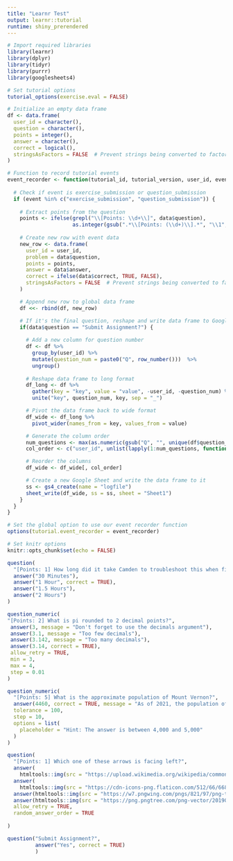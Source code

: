 ```yaml
---
title: "Learnr Test"
output: learnr::tutorial
runtime: shiny_prerendered
---
```


```r

# Import required libraries
library(learnr)
library(dplyr)
library(tidyr)
library(purrr)
library(googlesheets4)

# Set tutorial options
tutorial_options(exercise.eval = FALSE)

# Initialize an empty data frame
df <- data.frame(
  user_id = character(),
  question = character(),
  points = integer(),
  answer = character(), 
  correct = logical(),
  stringsAsFactors = FALSE  # Prevent strings being converted to factors
)

# Function to record tutorial events
event_recorder <- function(tutorial_id, tutorial_version, user_id, event, data) {
  
  # Check if event is exercise_submission or question_submission
  if (event %in% c("exercise_submission", "question_submission")) {
    
    # Extract points from the question
    points <- ifelse(grepl("\\[Points: \\d+\\]", data$question), 
                     as.integer(gsub(".*\\[Points: (\\d+)\\].*", "\\1", data$question)), 1)
    
    # Create new row with event data
    new_row <- data.frame(
      user_id = user_id,
      problem = data$question,
      points = points,
      answer = data$answer, 
      correct = ifelse(data$correct, TRUE, FALSE),
      stringsAsFactors = FALSE  # Prevent strings being converted to factors
    )

    # Append new row to global data frame
    df <<- rbind(df, new_row)

    # If it's the final question, reshape and write data frame to Google Sheets
    if(data$question == "Submit Assignment?") {
      
      # Add a new column for question number
      df <- df %>% 
        group_by(user_id) %>% 
        mutate(question_num = paste0("Q", row_number()))  %>%
        ungroup()
      
      # Reshape data frame to long format
      df_long <- df %>% 
        gather(key = "key", value = "value", -user_id, -question_num) %>%
        unite("key", question_num, key, sep = "_")

      # Pivot the data frame back to wide format
      df_wide <- df_long %>% 
        pivot_wider(names_from = key, values_from = value)

      # Generate the column order
      num_questions <- max(as.numeric(gsub("Q", "", unique(df$question_num))))
      col_order <- c("user_id", unlist(lapply(1:num_questions, function(i) paste0("Q", i, c("_problem", "_points", "_answer", "_correct")))))

      # Reorder the columns
      df_wide <- df_wide[, col_order]

      # Create a new Google Sheet and write the data frame to it
      ss <- gs4_create(name = "logfile")
      sheet_write(df_wide, ss = ss, sheet = "Sheet1")
    }
  }
}

# Set the global option to use our event recorder function
options(tutorial.event_recorder = event_recorder)

# Set knitr options
knitr::opts_chunk$set(echo = FALSE)

```

```r

question(
  "[Points: 1] How long did it take Camden to troubleshoot this when first setting it up?",
  answer("30 Minutes"),
  answer("1 Hour", correct = TRUE),
  answer("1.5 Hours"),
  answer("2 Hours")
)
```

```r

question_numeric(
"[Points: 2] What is pi rounded to 2 decimal points?",
 answer(3, message = "Don't forget to use the decimals argument"),
 answer(3.1, message = "Too few decimals"),
 answer(3.142, message = "Too many decimals"),
 answer(3.14, correct = TRUE),
 allow_retry = TRUE,
 min = 3,
 max = 4,
 step = 0.01
)
```

```r

question_numeric(
  "[Points: 5] What is the approximate population of Mount Vernon?",
  answer(4460, correct = TRUE, message = "As of 2021, the population of Mount Vernon is 4460."),
  tolerance = 100,
  step = 10,
  options = list(
    placeholder = "Hint: The answer is between 4,000 and 5,000"
  )
)
```

```r
question(
  "[Points: 1] Which one of these arrows is facing left?",
  answer(
    htmltools::img(src = "https://upload.wikimedia.org/wikipedia/commons/thumb/5/5e/Small_arrow_pointing_left.svg/440px-Small_arrow_pointing_left.svg.png"), correct = TRUE),
  answer(
    htmltools::img(src = "https://cdn-icons-png.flaticon.com/512/66/66831.png")),
  answer(htmltools::img(src = "https://w7.pngwing.com/pngs/821/97/png-transparent-black-arrow-up-illustration-arrow-desktop-symbol-up-arrow-angle-triangle-sign-thumbnail.png")),
  answer(htmltools::img(src = "https://png.pngtree.com/png-vector/20190419/ourmid/pngtree-vector-down-arrow-icon-png-image_956433.jpg")),
  allow_retry = TRUE,
  random_answer_order = TRUE
  
)
```

```r
question("Submit Assignment?",
         answer("Yes", correct = TRUE)
         )
```